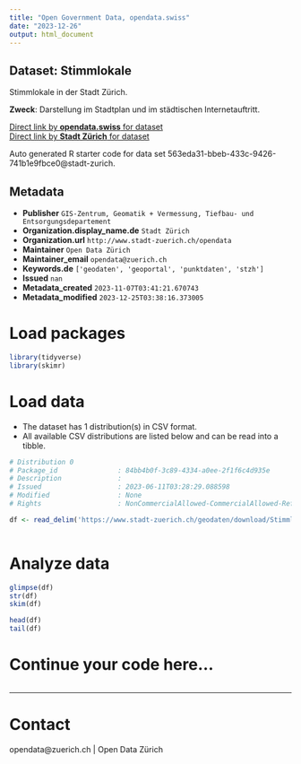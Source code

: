 ```yaml
---
title: "Open Government Data, opendata.swiss"
date: "2023-12-26"
output: html_document
---
```


## Dataset: Stimmlokale

Stimmlokale in der Stadt Zürich.

**Zweck**: Darstellung im Stadtplan und im städtischen Internetauftritt.

[Direct link by **opendata.swiss** for dataset](https://opendata.swiss/de/dataset/stimmlokale)<br>
[Direct link by **Stadt Zürich** for dataset](https://data.stadt-zuerich.ch/dataset/geo_stimmlokale)

Auto generated R starter code for data set 563eda31-bbeb-433c-9426-741b1e9fbce0@stadt-zurich.

## Metadata

- **Publisher** `GIS-Zentrum, Geomatik + Vermessung, Tiefbau- und Entsorgungsdepartement`
- **Organization.display_name.de** `Stadt Zürich`
- **Organization.url** `http://www.stadt-zuerich.ch/opendata`
- **Maintainer** `Open Data Zürich`
- **Maintainer_email** `opendata@zuerich.ch`
- **Keywords.de** `['geodaten', 'geoportal', 'punktdaten', 'stzh']`
- **Issued** `nan`
- **Metadata_created** `2023-11-07T03:41:21.670743`
- **Metadata_modified** `2023-12-25T03:38:16.373005`


# Load packages

```r

library(tidyverse)
library(skimr)

```

# Load data

-   The dataset has 1 distribution(s) in CSV format.
-   All available CSV distributions are listed below and can be read into a tibble.

```r

# Distribution 0
# Package_id               : 84bb4b0f-3c89-4334-a0ee-2f1f6c4d935e
# Description              : 
# Issued                   : 2023-06-11T03:28:29.088598
# Modified                 : None
# Rights                   : NonCommercialAllowed-CommercialAllowed-ReferenceNotRequired

df <- read_delim('https://www.stadt-zuerich.ch/geodaten/download/Stimmlokale?format=10008')



```

# Analyze data

```r

glimpse(df)
str(df)
skim(df)

head(df)
tail(df)

```

# Continue your code here...

```r

```

------------------------------------------------------------------------

# Contact

opendata@zuerich.ch | Open Data Zürich
